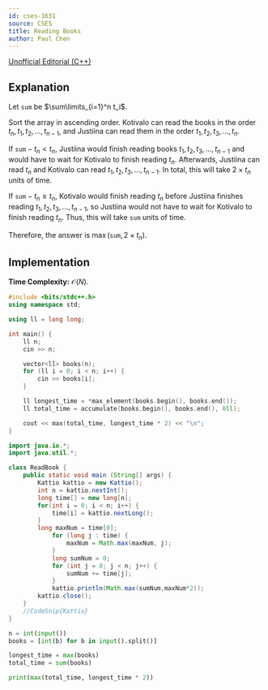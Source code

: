 ```yaml
---
id: cses-1631
source: CSES 
title: Reading Books
author: Paul Chen
---
```


[Unofficial Editorial (C++)](https://codeforces.com/blog/entry/83295)

## Explanation

Let $\texttt{sum}$ be $\sum\limits_{i=1}^n t_i$.

Sort the array in ascending order. Kotivalo can read the books in the order $t_n, t_1, t_2, ..., t_{n-1}$, and Justiina can read them in the order $t_1, t_2, t_3, ..., t_n$. 

If $\texttt{sum} - t_n < t_n$, Justiina would finish reading books $t_1, t_2, t_3, ..., t_{n-1}$ and would have to wait for Kotivalo to finish reading $t_n$. Afterwards, Justiina can read $t_n$ and Kotivalo can read $t_1, t_2, t_3, ..., t_{n-1}$. In total, this will take $2 \times t_n$ units of time.

If $\texttt{sum} - t_n \ge t_n$, Kotivalo would finish reading $t_n$ before Justiina finishes reading $t_1, t_2, t_3, ..., t_{n-1}$, so Justiina would not have to wait for Kotivalo to finish reading $t_n$. Thus, this will take $\texttt{sum}$ units of time.

Therefore, the answer is $\max(\texttt{sum}, 2 \times t_n)$.

## Implementation

**Time Complexity:** $\mathcal O(N)$.
<LanguageSection>
<CPPSection>

```cpp
#include <bits/stdc++.h>
using namespace std;

using ll = long long;

int main() {
	ll n;
	cin >> n;

	vector<ll> books(n);
	for (ll i = 0; i < n; i++) {
		cin >> books[i];
	}

	ll longest_time = *max_element(books.begin(), books.end());
	ll total_time = accumulate(books.begin(), books.end(), 0ll);

	cout << max(total_time, longest_time * 2) << "\n";
}
```
</CPPSection>
<JavaSection>
	
```java
import java.io.*;
import java.util.*;

class ReadBook {
	public static void main (String[] args) { 
		Kattio kattio = new Kattio();
		int n = kattio.nextInt();
		long time[] = new long[n];  
		for(int i = 0; i < n; i++) {  
			time[i] = kattio.nextLong();  
		}
		long maxNum = time[0];
        	for (long j : time) {
        		maxNum = Math.max(maxNum, j);
        	}
        	long sumNum = 0;
        	for (int j = 0; j < n; j++) {
        		sumNum += time[j];
        	}
        	kattio.println(Math.max(sumNum,maxNum*2));
		kattio.close();
	}
	//CodeSnip{Kattio}
}
```
</JavaSection>
<PySection>

```py
n = int(input())
books = [int(b) for b in input().split()]

longest_time = max(books)
total_time = sum(books)

print(max(total_time, longest_time * 2))
```

</PySection>
</LanguageSection>
